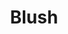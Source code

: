 ---
title: Blush
slug: blush
site: Blush
show: ./images/show.png
siteUrl: https://blush.design/
description: Easily create and customize stunning illustrations with collections made by artists across the globe. Try it, it’s kind of fun.
tags: [free + paid]
rating: 4
---